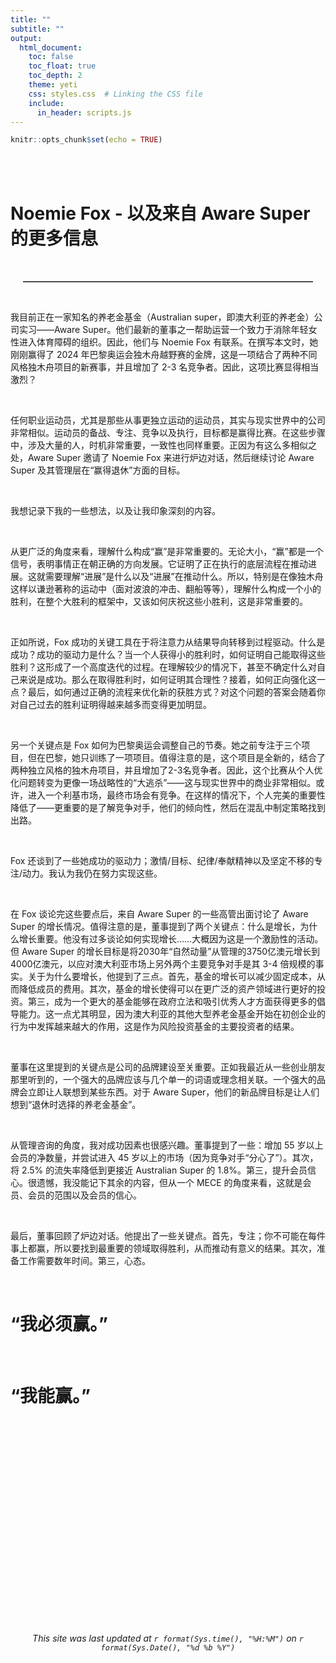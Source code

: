 ```yaml
---
title: ""
subtitle: ""
output:
  html_document:
    toc: false
    toc_float: true
    toc_depth: 2
    theme: yeti
    css: styles.css  # Linking the CSS file
    include:
      in_header: scripts.js
---
```


```r
knitr::opts_chunk$set(echo = TRUE)
```

<div style="margin-top: 88px;">
  <h1>Noemie Fox - 以及来自 Aware Super 的更多信息</h1>
</div>

<br>

<hr style="border-top: 1px solid grey; margin-left: 20px; margin-right: 20px;" />

<br>

我目前正在一家知名的养老金基金（Australian super，即澳大利亚的养老金）公司实习——Aware Super。他们最新的董事之一帮助运营一个致力于消除年轻女性进入体育障碍的组织。因此，他们与 Noemie Fox 有联系。在撰写本文时，她刚刚赢得了 2024 年巴黎奥运会独木舟越野赛的金牌，这是一项结合了两种不同风格独木舟项目的新赛事，并且增加了 2-3 名竞争者。因此，这项比赛显得相当激烈？

<br>

任何职业运动员，尤其是那些从事更独立运动的运动员，其实与现实世界中的公司非常相似。运动员的备战、专注、竞争以及执行，目标都是赢得比赛。在这些步骤中，涉及大量的人，时机非常重要，一致性也同样重要。正因为有这么多相似之处，Aware Super 邀请了 Noemie Fox 来进行炉边对话，然后继续讨论 Aware Super 及其管理层在“赢得退休”方面的目标。

<br>

我想记录下我的一些想法，以及让我印象深刻的内容。

<br>

从更广泛的角度来看，理解什么构成“赢”是非常重要的。无论大小，“赢”都是一个信号，表明事情正在朝正确的方向发展。它证明了正在执行的底层流程在推动进展。这就需要理解“进展”是什么以及“进展”在推动什么。所以，特别是在像独木舟这样以谦逊著称的运动中（面对波浪的冲击、翻船等等），理解什么构成一个小的胜利，在整个大胜利的框架中，又该如何庆祝这些小胜利，这是非常重要的。

<br>

正如所说，Fox 成功的关键工具在于将注意力从结果导向转移到过程驱动。什么是成功？成功的驱动力是什么？当一个人获得小的胜利时，如何证明自己能取得这些胜利？这形成了一个高度迭代的过程。在理解较少的情况下，甚至不确定什么对自己来说是成功。那么在取得胜利时，如何证明其合理性？接着，如何正向强化这一点？最后，如何通过正确的流程来优化新的获胜方式？对这个问题的答案会随着你对自己过去的胜利证明得越来越多而变得更加明显。

<br>

另一个关键点是 Fox 如何为巴黎奥运会调整自己的节奏。她之前专注于三个项目，但在巴黎，她只训练了一项项目。值得注意的是，这个项目是全新的，结合了两种独立风格的独木舟项目，并且增加了2-3名竞争者。因此，这个比赛从个人优化问题转变为更像一场战略性的“大逃杀”——这与现实世界中的商业非常相似。或许，进入一个利基市场，最终市场会有竞争。在这样的情况下，个人完美的重要性降低了——更重要的是了解竞争对手，他们的倾向性，然后在混乱中制定策略找到出路。

<br>

Fox 还谈到了一些她成功的驱动力；激情/目标、纪律/奉献精神以及坚定不移的专注/动力。我认为我仍在努力实现这些。

<br>

在 Fox 谈论完这些要点后，来自 Aware Super 的一些高管出面讨论了 Aware Super 的增长情况。值得注意的是，董事提到了两个关键点：什么是增长，为什么增长重要。他没有过多谈论如何实现增长……大概因为这是一个激励性的活动。但 Aware Super 的增长目标是将2030年“自然动量”从管理的3750亿澳元增长到4000亿澳元，以应对澳大利亚市场上另外两个主要竞争对手是其 3-4 倍规模的事实。关于为什么要增长，他提到了三点。首先，基金的增长可以减少固定成本，从而降低成员的费用。其次，基金的增长使得可以在更广泛的资产领域进行更好的投资。第三，成为一个更大的基金能够在政府立法和吸引优秀人才方面获得更多的倡导能力。这一点尤其明显，因为澳大利亚的其他大型养老金基金开始在初创企业的行为中发挥越来越大的作用，这是作为风险投资基金的主要投资者的结果。

<br>

董事在这里提到的关键点是公司的品牌建设至关重要。正如我最近从一些创业朋友那里听到的，一个强大的品牌应该与几个单一的词语或理念相关联。一个强大的品牌会立即让人联想到某些东西。对于 Aware Super，他们的新品牌目标是让人们想到“退休时选择的养老金基金”。

<br>

从管理咨询的角度，我对成功因素也很感兴趣。董事提到了一些：增加 55 岁以上会员的净数量，并尝试进入 45 岁以上的市场（因为竞争对手“分心了”）。其次，将 2.5% 的流失率降低到更接近 Australian Super 的 1.8%。第三，提升会员信心。很遗憾，我没能记下其余的内容，但从一个 MECE 的角度来看，这就是会员、会员的范围以及会员的信心。

<br>

最后，董事回顾了炉边对话。他提出了一些关键点。首先，专注；你不可能在每件事上都赢，所以要找到最重要的领域取得胜利，从而推动有意义的结果。其次，准备工作需要数年时间。第三，心态。

<br>

<h1>“我必须赢。”</h1>

<br>

<h1>“我能赢。”</h1>

<br>
<br>
<br>
<br>
<br>
<br>
<br>
<br>
<br>
<br>
<br>
<br>
<br>
<br>
<br>
<br>
<br>
<br>
<br>

<h6>
<center>*This site was last updated at `r format(Sys.time(), "%H:%M")` on `r format(Sys.Date(), "%d %b %Y")`*</center>
</h6>